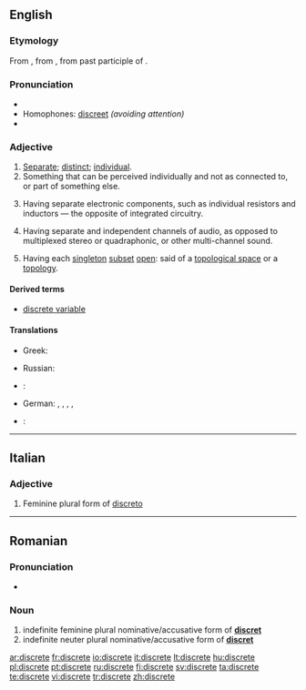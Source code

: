 {{wikipedia|dab=Discrete}}
==English==

===Etymology===
From {{etyl|fro}} {{term|discret}}, from {{etyl|la}} {{term|discretus}}, from past participle of {{term|discernere}}.

===Pronunciation===
* {{audio|en-us-discrete.ogg|Audio (US)}}
* Homophones: [[discreet]] ''(avoiding attention)''
* {{rhymes|iːt}}

===Adjective===
{{en-adj}}

# [[separate|Separate]]; [[distinct]]; [[individual]].
# Something that can be perceived individually and not as connected to, or part of something else.
# {{context|electrical engineering}} Having separate electronic components, such as individual resistors and inductors — the opposite of integrated circuitry.
# {{context|audio engineering}} Having separate and independent channels of audio, as opposed to multiplexed stereo or quadraphonic, or other multi-channel sound.
# {{topology}} Having each [[singleton]] [[subset]] [[open]]: said of a [[topological space]] or a [[topology]].

====Derived terms====
* [[discrete variable]]

====Translations====
{{trans-top|Separate; distinct; individual}}
* Greek: {{t+|el|διάκριτος|sc=Grek}}
{{trans-mid}}
* Russian: {{t+|ru|отдельный|sc=Cyrl}}
{{trans-bottom}}

{{checktrans-top}}
* {{ttbc|French}}: {{t+|fr|distinct}}
* German: {{t+|de|diskret}}, {{t+|de|eigenständig}}, {{t+|de|einzeln}}, {{t+|de|unstetig}}, {{t+|de|separat}}
* {{ttbc|Italian}}: {{t-|it|discreto}}
{{checktrans-mid}}
{{checktrans-bottom}}

----

==Italian==

===Adjective===
{{infl|it|adjective form|g=f}}

# Feminine plural form of [[discreto]]

----

==Romanian==

===Pronunciation===
* {{IPA|[dis'kre.te]|lang=ro}}

===Noun===
{{infl|ro|adjective form}}

# indefinite feminine plural nominative/accusative form of '''[[discret]]'''
# indefinite neuter plural nominative/accusative form of '''[[discret]]'''

[[ar:discrete]]
[[fr:discrete]]
[[io:discrete]]
[[it:discrete]]
[[lt:discrete]]
[[hu:discrete]]
[[pl:discrete]]
[[pt:discrete]]
[[ru:discrete]]
[[fi:discrete]]
[[sv:discrete]]
[[ta:discrete]]
[[te:discrete]]
[[vi:discrete]]
[[tr:discrete]]
[[zh:discrete]]
